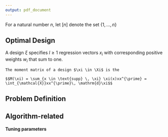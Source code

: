 ```yaml
---
output: pdf_document
---
```



\section{Notation}
For a natural number $n$, let $[n]$ denote the set $\{1, \ldots, n\}$ 

## Optimal Design

 A design $\xi$ specifies $l \geq 1$ regression vectors $x_i$ with corresponding positive weights $w_i$ that sum to one.
    
    The moment matrix of a design $\xi \in \Xi$ is the 
    
    $$M(\xi) = \sum_{x \in \text{supp} \, \xi} \xi(x)xx^{\prime} = \int_{\mathcal{X}}xx^{\prime}\, \mathrm{d}\xi$$

## Problem Definition

\begin{itemize}
    
\item $t \in [T]$ indexes the observations

\item $k \in [K]$ indexes arms 

\item $X_t \in  \mathcal{X} \subseteq \mathbb{R}^d$ denotes the context (covariate) vector at time $t$

We'll assume that $\mathcal{X}$ has been rescaled so that $\mathcal{X} \subseteq [0, 1]^d$ for simplicity

\item $A_t \in [K] \equiv \mathcal{A}$ denotes the arm (action, treatment) chosen at time $t$
     

 \item $\beta_k$ is the parameter vector associated with arm $k$

\item $Y_t \in \mathbb{R}$ denotes the outcome at time $t$

\item $\mathcal{H}_t = \sigma(X_1, A_1, Y_1, \ldots, A_{t - 1}, Y_{t -1}, X_t)$ the collected history available at prior to making the assignment for patient $t$
\end{itemize}

## Algorithm-related 

#### Tuning parameters
\begin{itemize}
\item $\delta$ failure probability
\item $\beta_m$ Confidence radius
\item $\mu_m$ smoothing parameter
\item $\lambda_m$ instance dependent scale factor
\item $\gamma_m$ Learning rate. 

$$\gamma_m = \lambda_m \sqrt{\frac{| \mcA| n_{m-1}}{\log{2 | \mcF | T^2 / \delta}}}$$
\end{itemize}